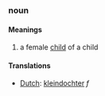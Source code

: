 ===noun===
====Meanings====
#a female [[child]] of a child
====Translations====
*[[Dutch]]: [[kleindochter]] ''f''